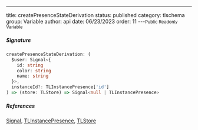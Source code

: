 ---
title: createPresenceStateDerivation
status: published
category: tlschema
group: Variable
author: api
date: 06/23/2023
order: 11
---<Small>Public Readonly Variable</Small>




##### Signature


```ts
createPresenceStateDerivation: (
  $user: Signal<{
    id: string
    color: string
    name: string
  }>,
  instanceId?: TLInstancePresence['id']
) => (store: TLStore) => Signal<null | TLInstancePresence>
```

##### References

[Signal](/gen/state/Signal-interface), [TLInstancePresence](/gen/tlschema/TLInstancePresence-interface), [TLStore](/gen/tlschema/TLStore-type)


